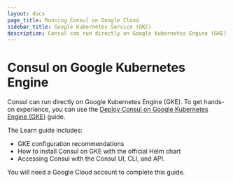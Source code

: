 ```yaml
---
layout: docs
page_title: Running Consul on Google Cloud
sidebar_title: Google Kubernetes Service (GKE)
description: Consul can run directly on Google Kubernetes Engine (GKE).
---
```


# Consul on Google Kubernetes Engine

Consul can run directly on Google Kubernetes Engine (GKE). To get hands-on experience, you can use the [Deploy Consul on Google Kubernetes Engine (GKE)](https://learn.hashicorp.com/consul/kubernetes/google-cloud-k8s?utm_source=consul.io&utm_medium=docs&utm_content=k8s&utm_term=gke) guide.

The Learn guide includes:

- GKE configuration recommendations
- How to install Consul on GKE with the official Helm chart
- Accessing Consul with the Consul UI, CLI, and API.

You will need a Google Cloud account to complete this guide.
